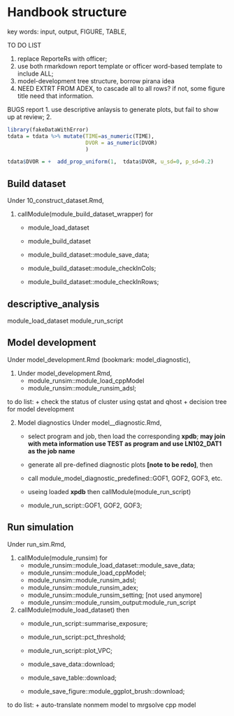  

# Handbook structure <a name="handbook_structure"></a>

key words:  input, output, FIGURE, TABLE, 

TO DO LIST

1. replace ReporteRs with officer; 
2. use both rmarkdown report template or officer word-based template to include ALL;
3. model-development tree structure, borrow pirana idea
4. NEED EXTRT FROM ADEX, to cascade all to all rows? if not, some figure title need that information.





BUGS report
1. use descriptive anlaysis to generate plots, but fail to show up at review; 
2. 







```r
library(fakeDataWithError)
tdata = tdata %>% mutate(TIME=as_numeric(TIME), 
                         DVOR = as_numeric(DVOR)
                         )

tdata$DVOR = +  add_prop_uniform(1,  tdata$DVOR, u_sd=0, p_sd=0.2)

```


## Build dataset <a name="struct_run_sim"></a>

Under 10_construct_dataset.Rmd, 

1. callModule(module_build_dataset_wrapper) for   
    + module_load_dataset
    + module_build_dataset 
     
    + module_build_dataset::module_save_data;
    + module_build_dataset::module_checkInCols; 
    + module_build_dataset::module_checkInRows; 
  

## descriptive_analysis

module_load_dataset
module_run_script




## Model development <a name="struct_model_development"></a>

Under model_development.Rmd (bookmark: model_diagnostic), 

1. Under model_development.Rmd,    
    + module_runsim::module_load_cppModel
    + module_runsim::module_runsim_adsl;
    
    
to do list: 
    + check the status of cluster using qstat and qhost
    + decision tree for model development  
    
    
    
2. Model diagnostics Under model__diagnostic.Rmd, 
    + select program and job, then load the corresponding **xpdb**;   **may join with meta information **
    **use TEST as program and use LN102_DAT1 as the job name**  
    + generate all pre-defined diagnostic plots **[note to be redo]**, then 
    + call module_model_diagnostic_predefined::GOF1, GOF2, GOF3, etc.
    
    + useing loaded **xpdb** then callModule(module_run_script) 
    + module_run_script::GOF1, GOF2, GOF3; 
  
    
        


## Run simulation <a name="struct_run_sim"></a>

Under run_sim.Rmd, 

1. callModule(module_runsim) for   
    + module_runsim::module_load_dataset::module_save_data;
    + module_runsim::module_load_cppModel;
    + module_runsim::module_runsim_adsl;
    + module_runsim::module_runsim_adex; 
    + module_runsim::module_runsim_setting; [not used anymore]
    + module_runsim::module_runsim_output:module_run_script 
    
2. callModule(module_load_dataset) then  
    + module_run_script::summarise_exposure;
    + module_run_script::pct_threshold; 
    + module_run_script::plot_VPC; 
  
    + module_save_data::download; 
    + module_save_table::download; 
    + module_save_figure::module_ggplot_brush::download; 

 to do list: 
    + auto-translate nonmem model to mrgsolve cpp model
    
